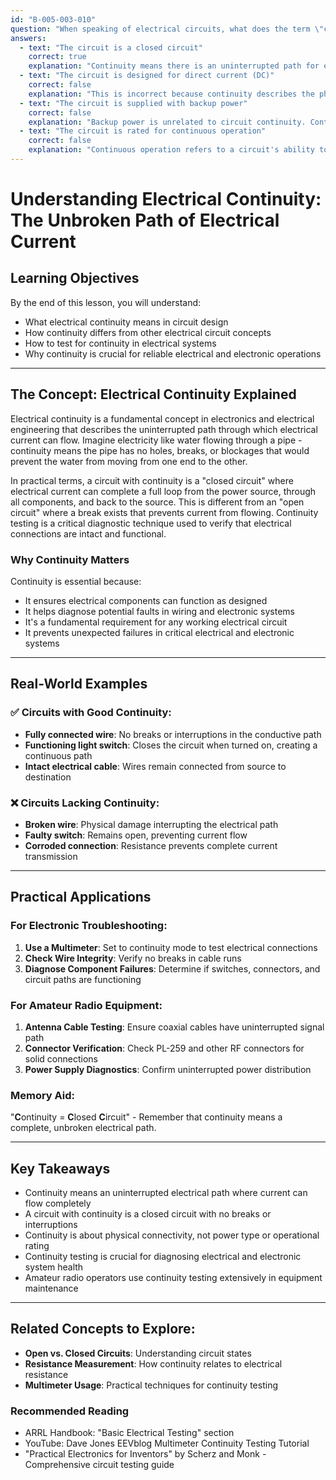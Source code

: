 ```yaml
---
id: "B-005-003-010"
question: "When speaking of electrical circuits, what does the term \"continuity\" mean?"
answers:
  - text: "The circuit is a closed circuit"
    correct: true
    explanation: "Continuity means there is an uninterrupted path for electrical current to flow through a circuit from the power source to the load and back. This indicates that there are no breaks, disconnections, or open switches in the conductive path. A continuity test confirms that electricity can successfully travel through all intended components of the circuit without impediment."
  - text: "The circuit is designed for direct current (DC)"
    correct: false
    explanation: "This is incorrect because continuity describes the physical connection of a circuit, not its power source type. Continuity can exist in both DC and AC circuits, and is fundamentally about having an unbroken electrical path regardless of current type."
  - text: "The circuit is supplied with backup power"
    correct: false
    explanation: "Backup power is unrelated to circuit continuity. Continuity is about the physical connectivity of circuit components, not the power supply characteristics. A circuit can have continuity without any power source present."
  - text: "The circuit is rated for continuous operation"
    correct: false
    explanation: "Continuous operation refers to a circuit's ability to run without interruption, which is different from continuity. Continuity is specifically about the unbroken electrical path, not the circuit's operational endurance or rating."
---
```


# Understanding Electrical Continuity: The Unbroken Path of Electrical Current

## Learning Objectives
By the end of this lesson, you will understand:
- What electrical continuity means in circuit design
- How continuity differs from other electrical circuit concepts
- How to test for continuity in electrical systems
- Why continuity is crucial for reliable electrical and electronic operations

---

## The Concept: Electrical Continuity Explained

Electrical continuity is a fundamental concept in electronics and electrical engineering that describes the uninterrupted path through which electrical current can flow. Imagine electricity like water flowing through a pipe - continuity means the pipe has no holes, breaks, or blockages that would prevent the water from moving from one end to the other.

In practical terms, a circuit with continuity is a "closed circuit" where electrical current can complete a full loop from the power source, through all components, and back to the source. This is different from an "open circuit" where a break exists that prevents current from flowing. Continuity testing is a critical diagnostic technique used to verify that electrical connections are intact and functional.

### Why Continuity Matters

Continuity is essential because:
- It ensures electrical components can function as designed
- It helps diagnose potential faults in wiring and electronic systems
- It's a fundamental requirement for any working electrical circuit
- It prevents unexpected failures in critical electrical and electronic systems

---

## Real-World Examples

### ✅ Circuits with Good Continuity:
- **Fully connected wire**: No breaks or interruptions in the conductive path
- **Functioning light switch**: Closes the circuit when turned on, creating a continuous path
- **Intact electrical cable**: Wires remain connected from source to destination

### ❌ Circuits Lacking Continuity:
- **Broken wire**: Physical damage interrupting the electrical path
- **Faulty switch**: Remains open, preventing current flow
- **Corroded connection**: Resistance prevents complete current transmission

---

## Practical Applications

### For Electronic Troubleshooting:
1. **Use a Multimeter**: Set to continuity mode to test electrical connections
2. **Check Wire Integrity**: Verify no breaks in cable runs
3. **Diagnose Component Failures**: Determine if switches, connectors, and circuit paths are functioning

### For Amateur Radio Equipment:
1. **Antenna Cable Testing**: Ensure coaxial cables have uninterrupted signal path
2. **Connector Verification**: Check PL-259 and other RF connectors for solid connections
3. **Power Supply Diagnostics**: Confirm uninterrupted power distribution

### Memory Aid:
"**C**ontinuity = **C**losed **C**ircuit" - Remember that continuity means a complete, unbroken electrical path.

---

## Key Takeaways

- Continuity means an uninterrupted electrical path where current can flow completely
- A circuit with continuity is a closed circuit with no breaks or interruptions
- Continuity is about physical connectivity, not power type or operational rating
- Continuity testing is crucial for diagnosing electrical and electronic system health
- Amateur radio operators use continuity testing extensively in equipment maintenance

---

## Related Concepts to Explore:
- **Open vs. Closed Circuits**: Understanding circuit states
- **Resistance Measurement**: How continuity relates to electrical resistance
- **Multimeter Usage**: Practical techniques for continuity testing

### Recommended Reading

- ARRL Handbook: "Basic Electrical Testing" section
- YouTube: Dave Jones EEVblog Multimeter Continuity Testing Tutorial
- "Practical Electronics for Inventors" by Scherz and Monk - Comprehensive circuit testing guide